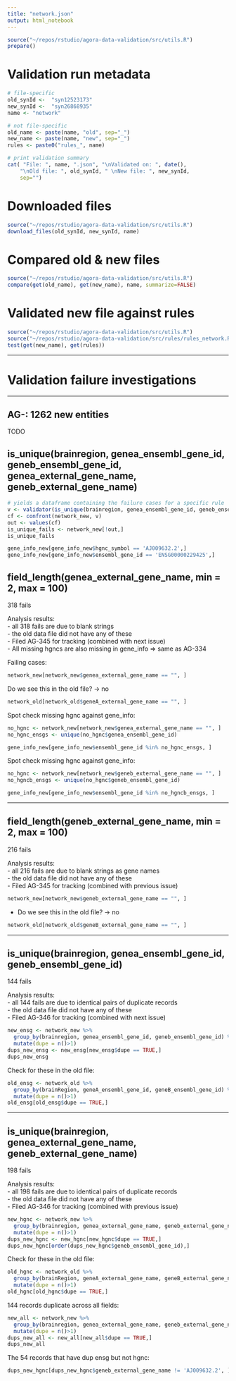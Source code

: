```yaml
---
title: "network.json"
output: html_notebook
---
```


```r
source("~/repos/rstudio/agora-data-validation/src/utils.R")
prepare()
```


# Validation run metadata
```r
# file-specific
old_synId <-  "syn12523173" 
new_synId <-  "syn26868935"
name <- "network"

# not file-specific
old_name <- paste(name, "old", sep="_")
new_name <- paste(name, "new", sep="_")
rules <- paste0("rules_", name)

# print validation summary
cat( "File: ", name, ".json", "\nValidated on: ", date(),
    "\nOld file: ", old_synId, " \nNew file: ", new_synId,
    sep="")
```

# Downloaded files
```r
source("~/repos/rstudio/agora-data-validation/src/utils.R")
download_files(old_synId, new_synId, name)
```

# Compared old & new files
```r
source("~/repos/rstudio/agora-data-validation/src/utils.R")
compare(get(old_name), get(new_name), name, summarize=FALSE)
```


# Validated new file against rules
```r
source("~/repos/rstudio/agora-data-validation/src/utils.R")
source("~/repos/rstudio/agora-data-validation/src/rules/rules_network.R")
test(get(new_name), get(rules))
```


***
# Validation failure investigations
***

## AG-: 1262 new entities
TODO


## 	is_unique(brainregion, genea_ensembl_gene_id, geneb_ensembl_gene_id, genea_external_gene_name, geneb_external_gene_name)


```r
# yields a dataframe containing the failure cases for a specific rule
v <- validator(is_unique(brainregion, genea_ensembl_gene_id, geneb_ensembl_gene_id, genea_external_gene_name, geneb_external_gene_name))
cf <- confront(network_new, v)
out <- values(cf)
is_unique_fails <- network_new[!out,]
is_unique_fails
```
```r
gene_info_new[gene_info_new$hgnc_symbol == 'AJ009632.2',]
gene_info_new[gene_info_new$ensembl_gene_id == 'ENSG00000229425',]
```


## field_length(genea_external_gene_name, min = 2, max = 100)
318 fails

Analysis results:  
- all 318 fails are due to blank strings  
- the old data file did not have any of these  
- Filed AG-345 for tracking (combined with next issue)  
- All missing hgncs are also missing in gene_info
=> same as AG-334



Failing cases:

```r
network_new[network_new$genea_external_gene_name == "", ]
```



Do we see this in the old file? -> no

```r
network_old[network_old$geneA_external_gene_name == "", ]
```

Spot check missing hgnc against gene_info:
```r
no_hgnc <- network_new[network_new$genea_external_gene_name == "", ]
no_hgnc_ensgs <- unique(no_hgnc$genea_ensembl_gene_id)

gene_info_new[gene_info_new$ensembl_gene_id %in% no_hgnc_ensgs, ]
```
Spot check missing hgnc against gene_info:
```r
no_hgnc <- network_new[network_new$geneb_external_gene_name == "", ]
no_hgncb_ensgs <- unique(no_hgnc$geneb_ensembl_gene_id)

gene_info_new[gene_info_new$ensembl_gene_id %in% no_hgncb_ensgs, ]
```

***
## field_length(geneb_external_gene_name, min = 2, max = 100)
216 fails

Analysis results:  
- all 216 fails are due to blank strings as gene names  
- the old data file did not have any of these  
- Filed AG-345 for tracking (combined with previous issue)  

```r
network_new[network_new$geneb_external_gene_name == "", ]
```



- Do we see this in the old file? -> no
```r
network_old[network_old$geneB_external_gene_name == "", ]
```

***

## is_unique(brainregion, genea_ensembl_gene_id, geneb_ensembl_gene_id)
144 fails

Analysis results:  
- all 144 fails are due to identical pairs of duplicate records  
- the old data file did not have any of these  
- Filed AG-346 for tracking (combined with next issue)  

```r
new_ensg <- network_new %>% 
  group_by(brainregion, genea_ensembl_gene_id, geneb_ensembl_gene_id) %>% 
  mutate(dupe = n()>1)
dups_new_ensg <- new_ensg[new_ensg$dupe == TRUE,]
dups_new_ensg
```


Check for these in the old file:

```r
old_ensg <- network_old %>% 
  group_by(brainRegion, geneA_ensembl_gene_id, geneB_ensembl_gene_id) %>% 
  mutate(dupe = n()>1)
old_ensg[old_ensg$dupe == TRUE,]
```
***
## is_unique(brainregion, genea_external_gene_name, geneb_external_gene_name)
198 fails

Analysis results:  
- all 198 fails are due to identical pairs of duplicate records  
- the old data file did not have any of these  
- Filed AG-346 for tracking (combined with previous issue)  

```r
new_hgnc <- network_new %>% 
  group_by(brainregion, genea_external_gene_name, geneb_external_gene_name) %>% 
  mutate(dupe = n()>1)
dups_new_hgnc <- new_hgnc[new_hgnc$dupe == TRUE,]
dups_new_hgnc[order(dups_new_hgnc$geneb_ensembl_gene_id),]
```


Check for these in the old file:

```r
old_hgnc <- network_old %>% 
  group_by(brainRegion, geneA_external_gene_name, geneB_external_gene_name) %>% 
  mutate(dupe = n()>1)
old_hgnc[old_hgnc$dupe == TRUE,]
```


144 records duplicate across all fields:
```r
new_all <- network_new %>% 
  group_by(brainregion, genea_external_gene_name, geneb_external_gene_name, genea_ensembl_gene_id, geneb_ensembl_gene_id) %>% 
  mutate(dupe = n()>1)
dups_new_all <- new_all[new_all$dupe == TRUE,]
dups_new_all
```


The 54 records that have dup ensg but not hgnc:
```r
dups_new_hgnc[dups_new_hgnc$geneb_external_gene_name != 'AJ009632.2', ]
```